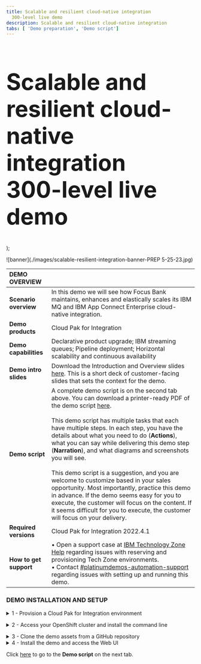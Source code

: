 ```yaml
---
title: Scalable and resilient cloud-native integration
  300-level live demo
description: Scalable and resilient cloud-native integration
tabs: [ 'Demo preparation', 'Demo script']
---
```


  <span>
    <h1 style="font-size:60px;">Scalable and resilient cloud-native integration<br/> 300-level live demo</h1>
  </span>
);

![banner](./images/scalable-resilient-integration-banner-PREP 5-25-23.jpg)
<span id="place1"></span>

<span id="top"></span>

| DEMO OVERVIEW | |
| :---         | :--- |
| **Scenario overview** | In this demo we will see how Focus Bank maintains, enhances and elastically scales its IBM MQ and IBM App Connect Enterprise cloud-native integration. |
| **Demo products** | Cloud Pak for Integration |
| **Demo capabilities** | Declarative product upgrade; IBM streaming queues; Pipeline deployment; Horizontal scalability and continuous availability |
| **Demo intro slides** | Download the Introduction and Overview slides <a href="https://ibm.box.com/s/quzwd2gvn7zbo9oo19xi1o05gtdlvmwj" target="_blank" rel="noreferrer">here</a>. This is a short deck of customer-facing slides that sets the context for the demo. |
| **Demo script** | A complete demo script is on the second tab above. You can download a printer-ready PDF of the demo script <a href="PDF TO COME" target="_blank" rel="noreferrer">here</a>.<br/><br/> This demo script has multiple tasks that each have multiple steps. In each step, you have the details about what you need to do (**Actions**), what you can say while delivering this demo step (**Narration**), and what diagrams and screenshots you will see.<br/><br/>This demo script is a suggestion, and you are welcome to customize based in your sales opportunity. Most importantly, practice this demo in advance. If the demo seems easy for you to execute, the customer will focus on the content. If it seems difficult for you to execute, the customer will focus on your delivery. |
| **Required versions** | Cloud Pak for Integration 2022.4.1 |
| **How to get support** | • Open a support case at <a href="https://techzone.ibm.com/help" target="_blank" rel="noreferrer">IBM Technology Zone Help</a> regarding issues with reserving and provisioning Tech Zone environments.<br/>• Contact <a href="https://ibm-cloud.slack.com/archives/C0216F39ACU" target="_blank" rel="noreferrer">#platinumdemos-automation-support</a> regarding issues with setting up and running this demo. |

### **DEMO INSTALLATION AND SETUP**

<details>

<summary>1 - Provision a Cloud Pak for Integration environment</summary>

<br/>

To provision your Cloud Pak for Integration environment, follow these steps: <br/><br/>

1. To reserve a preinstalled Cloud Pak for Integration (CP4I) cluster on Red Hat OpenShift, go <a href="https://techzone.ibm.com/my/reservations/create/6430260cd7e2100017627406" target="_blank" rel="noreferrer">here</a>. Select if you prefer to make a reservation now or schedule for later. 
<br/><img src="images/prep-image001.png" width="800" />
<br/>

2. If you do not have a sales opportunity, select the purpose **Practice / Self-Education** (1) for a 3-day reservation (which can be extended to 8 days) and fill in the **Purpose description** (2).
<br/><img src="images/prep-image002.png" width="800" />
<br/>

3. Select the **Preferred Geography**.
<br/><img src="images/prep-image003.png" width="800" />
<br/>

4. Several additional fields will appear, the defaults can remain. Scroll down and click **Submit**.
<br/><img src="images/prep-image004.png" width="800" />
<br/>

5. You will receive several emails as the provisioning process continues. You should expect the final email to be sent after 2-3 hours. The final email should look similar to the following.
<br/><img src="images/prep-image005.png" width="800" />
<br/>

**[Go to top](#top)**

</details>

<span id="AccessOpenShift"></span>

<details>

<summary>2 - Access your OpenShift cluster and install the command line</summary>

<br/>

In this section, you access your OpenShift cluster and install the OpenShift command line tool. 

<br/>

1. Open the **PakInstaller Portal** link that was included in the final email.
<br/><img src="images/prep-image101.png" width="800" />
<br/>

2. Navigate to the **OpenShift Console** tab.
<br/><img src="images/prep-image102.png" width="800" />
<br/>

3. Scroll down and open the **OpenShift Web Console** link (1) using **kubeadmin** as the username and **password** (2) shown.
<br/><img src="images/prep-image103.png" width="800" />
<br/>

4. On the web console page, click **?** (1), and select **Command line tools** (2).
<br/><img src="images/prep-image104.png" width="800" />
<br/>

5. Follow the links to install the OpenShift Command Line Interface (CLI) for your Operating System.
<br/><img src="images/prep-image105.png" width="800" />
<br/>

6. To configure the command line on your machine, copy and run the **OC Login command**.
<br/><img src="images/prep-image106-1.png" width="800" />
<br/><img src="images/prep-image106-2.png" width="800" />

<br/>

You have successfully configured the Openshift command line on your machine.

<br/>

**[Go to top](#top)**

</details>

<span id="cloneGitHub"></span>

<details>

<summary>3 - Clone the demo assets from a GitHub repository</summary>

<br/>

To copy the repository you will need to have the Git CLI on your machine. If you don’t have it, follow the installation steps described in this page, based on your operating system.

<br/>

1. To download the scripts to run the demo, create a directory, and from there run the following command:

<br/>

```git clone https://github.com/IBM/platinum-demo-code-cloud-native-integration.git```

<br/>

2. Change to the new cloud-native-integration directory:

<br/>

```cd cloud-native-integration```

<br/>

**[Go to top](#top)**

</details>

<details>

<summary>4 - Install the demo and access the Web UI</summary>

<br/>

1. To deploy the demo run:

<br/>

```./deploy.sh```

<br/>

If you didn’t use CP4I as the project name, you can append your custom project name to the deploy command. For example:

<br/>

```deploy.sh custom-cp4i```

<br/>

2. The deployment will take approximately 10 minutes to install. To wait for the deployment to complete and receive the web console URL run the command:

<br/>

```./getURL.sh```

<br/>

If you didn’t use CP4I as the project name, you can append your custom project name to the getURL command. For example:

<br/>

```getURL.sh custom-cp4i```

<br/>

Your have completed the demo setup.

<br/>

**[Go to top](#top)**

</details>

Click [here](/300-integration-scalable-and-resilient-cloud-native-integration/demo-script) to go to the **Demo script** on the next tab.